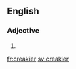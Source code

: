 ==English==

===Adjective===
{{head|en|adjective comparative form}}

# {{en-comparative of|creaky}}

[[fr:creakier]]
[[sv:creakier]]
